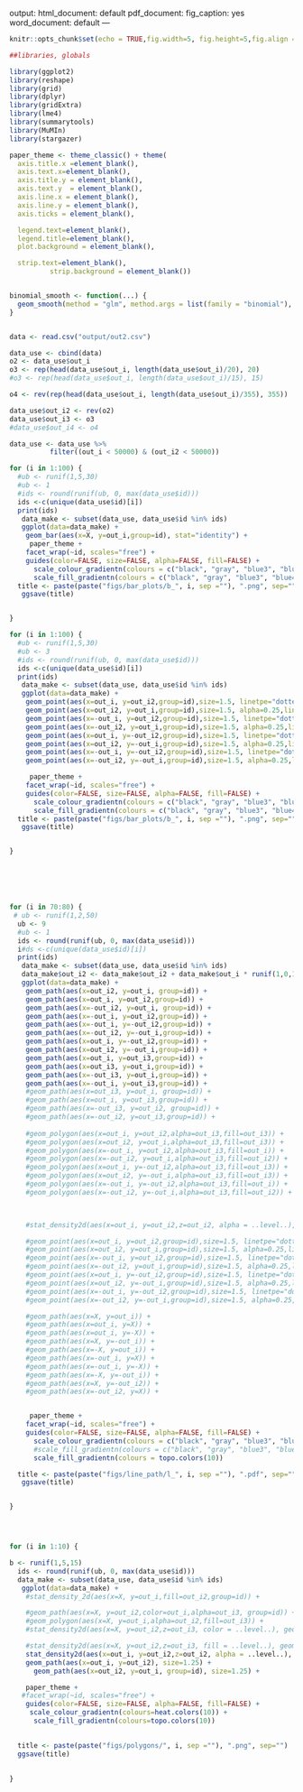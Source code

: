 
output:
  html_document: default
  pdf_document:
    fig_caption: yes
  word_document: default
---

```r
knitr::opts_chunk$set(echo = TRUE,fig.width=5, fig.height=5,fig.align = "center",cache=TRUE)
```


```r
##libraries, globals

library(ggplot2)
library(reshape)
library(grid)
library(dplyr)
library(gridExtra)
library(lme4)
library(summarytools)
library(MuMIn)
library(stargazer)

paper_theme <- theme_classic() + theme(
  axis.title.x =element_blank(),
  axis.text.x=element_blank(),
  axis.title.y = element_blank(),
  axis.text.y  = element_blank(),
  axis.line.x = element_blank(),
  axis.line.y = element_blank(),
  axis.ticks = element_blank(),

  legend.text=element_blank(),
  legend.title=element_blank(),
  plot.background = element_blank(),

  strip.text=element_blank(),
          strip.background = element_blank())


binomial_smooth <- function(...) {
  geom_smooth(method = "glm", method.args = list(family = "binomial"), ...)
}


data <- read.csv("output/out2.csv")

data_use <- cbind(data)
o2 <- data_use$out_i
o3 <- rep(head(data_use$out_i, length(data_use$out_i)/20), 20)
#o3 <- rep(head(data_use$out_i, length(data_use$out_i)/15), 15)

o4 <- rev(rep(head(data_use$out_i, length(data_use$out_i)/355), 355))

data_use$out_i2 <- rev(o2)
data_use$out_i3 <- o3
#data_use$out_i4 <- o4

data_use <- data_use %>%
          filter((out_i < 50000) & (out_i2 < 50000)) 
```


      

```r



for (i in 1:100) {
  #ub <- runif(1,5,30)
  #ub <- 1
  #ids <- round(runif(ub, 0, max(data_use$id)))
  ids <-c(unique(data_use$id)[i])
  print(ids)
   data_make <- subset(data_use, data_use$id %in% ids)
   ggplot(data=data_make) +
    geom_bar(aes(x=X, y=out_i,group=id), stat="identity") +
     paper_theme + 
    facet_wrap(~id, scales="free") +
    guides(color=FALSE, size=FALSE, alpha=FALSE, fill=FALSE) +
      scale_colour_gradientn(colours = c("black", "gray", "blue3", "blue4", "purple3"))
      scale_fill_gradientn(colours = c("black", "gray", "blue3", "blue4", "purple3"))
  title <- paste(paste("figs/bar_plots/b_", i, sep =""), ".png", sep="")
   ggsave(title)


}

for (i in 1:100) {
  #ub <- runif(1,5,30)
  #ub <- 3
  #ids <- round(runif(ub, 0, max(data_use$id)))
  ids <-c(unique(data_use$id)[i])
  print(ids)
   data_make <- subset(data_use, data_use$id %in% ids)
   ggplot(data=data_make) +
    geom_point(aes(x=out_i, y=out_i2,group=id),size=1.5, linetpe="dotted", stat="identity") +
    geom_point(aes(x=out_i2, y=out_i,group=id),size=1.5, alpha=0.25,linetpe="dotted", stat="identity") +
    geom_point(aes(x=-out_i, y=out_i2,group=id),size=1.5, linetpe="dotted", stat="identity") +
    geom_point(aes(x=-out_i2, y=out_i,group=id),size=1.5, alpha=0.25,linetpe="dotted", stat="identity") +
    geom_point(aes(x=out_i, y=-out_i2,group=id),size=1.5, linetpe="dotted", stat="identity") +
    geom_point(aes(x=out_i2, y=-out_i,group=id),size=1.5, alpha=0.25,linetpe="dotted", stat="identity") +
    geom_point(aes(x=-out_i, y=-out_i2,group=id),size=1.5, linetpe="dotted", stat="identity") +
    geom_point(aes(x=-out_i2, y=-out_i,group=id),size=1.5, alpha=0.25,linetpe="dotted", stat="identity") +

     paper_theme + 
    facet_wrap(~id, scales="free") +
    guides(color=FALSE, size=FALSE, alpha=FALSE, fill=FALSE) +
      scale_colour_gradientn(colours = c("black", "gray", "blue3", "blue4", "purple3"))
      scale_fill_gradientn(colours = c("black", "gray", "blue3", "blue4", "purple3"))
  title <- paste(paste("figs/bar_plots/b_", i, sep =""), ".png", sep="")
   ggsave(title)


}






for (i in 70:80) {
 # ub <- runif(1,2,50)
  ub <- 9
  #ub <- 1
  ids <- round(runif(ub, 0, max(data_use$id)))
  i#ds <-c(unique(data_use$id)[i])
  print(ids)
   data_make <- subset(data_use, data_use$id %in% ids)
   data_make$out_i2 <- data_make$out_i2 + data_make$out_i * runif(1,0,1) + data_make$X * 0.1
   ggplot(data=data_make) +
    geom_path(aes(x=out_i2, y=out_i, group=id)) +
    geom_path(aes(x=out_i, y=out_i2,group=id)) +
    geom_path(aes(x=-out_i2, y=out_i, group=id)) +
    geom_path(aes(x=-out_i, y=out_i2,group=id)) +
    geom_path(aes(x=-out_i, y=-out_i2,group=id)) +
    geom_path(aes(x=-out_i2, y=-out_i,group=id)) +
    geom_path(aes(x=out_i, y=-out_i2,group=id)) +
    geom_path(aes(x=out_i2, y=-out_i,group=id)) +
    geom_path(aes(x=out_i, y=out_i3,group=id)) +
    geom_path(aes(x=out_i3, y=out_i,group=id)) +
    geom_path(aes(x=-out_i3, y=out_i,group=id)) +
    geom_path(aes(x=-out_i, y=out_i3,group=id)) +
    #geom_path(aes(x=out_i3, y=out_i, group=id)) +
    #geom_path(aes(x=out_i, y=out_i3,group=id)) +
    #geom_path(aes(x=-out_i3, y=out_i2, group=id)) +
    #geom_path(aes(x=-out_i2, y=out_i3,group=id)) +
     
    #geom_polygon(aes(x=out_i, y=out_i2,alpha=out_i3,fill=out_i3)) +
    #geom_polygon(aes(x=out_i2, y=out_i,alpha=out_i3,fill=out_i3)) +
    #geom_polygon(aes(x=-out_i, y=out_i2,alpha=out_i3,fill=out_i)) +
    #geom_polygon(aes(x=-out_i2, y=out_i,alpha=out_i3,fill=out_i2)) +
    #geom_polygon(aes(x=out_i, y=-out_i2,alpha=out_i3,fill=out_i3)) +
    #geom_polygon(aes(x=out_i2, y=-out_i,alpha=out_i3,fill=out_i3)) +
    #geom_polygon(aes(x=-out_i, y=-out_i2,alpha=out_i3,fill=out_i)) +
    #geom_polygon(aes(x=-out_i2, y=-out_i,alpha=out_i3,fill=out_i2)) +


     
    #stat_density2d(aes(x=out_i, y=out_i2,z=out_i2, alpha = ..level..), geom="polygon", n=2) +

    #geom_point(aes(x=out_i, y=out_i2,group=id),size=1.5, linetpe="dotted", stat="identity") +
    #geom_point(aes(x=out_i2, y=out_i,group=id),size=1.5, alpha=0.25,linetpe="dotted", stat="identity") +
    #geom_point(aes(x=-out_i, y=out_i2,group=id),size=1.5, linetpe="dotted", stat="identity") +
    #geom_point(aes(x=-out_i2, y=out_i,group=id),size=1.5, alpha=0.25,linetpe="dotted", stat="identity") +
    #geom_point(aes(x=out_i, y=-out_i2,group=id),size=1.5, linetpe="dotted", stat="identity") +
    #geom_point(aes(x=out_i2, y=-out_i,group=id),size=1.5, alpha=0.25,linetpe="dotted", stat="identity") +
    #geom_point(aes(x=-out_i, y=-out_i2,group=id),size=1.5, linetpe="dotted", stat="identity") +
    #geom_point(aes(x=-out_i2, y=-out_i,group=id),size=1.5, alpha=0.25,linetpe="dotted", stat="identity") +

    #geom_path(aes(x=X, y=out_i)) +
    #geom_path(aes(x=out_i, y=X)) +
    #geom_path(aes(x=out_i, y=-X)) +
    #geom_path(aes(x=X, y=-out_i)) +
    #geom_path(aes(x=-X, y=out_i)) +
    #geom_path(aes(x=-out_i, y=X)) +
    #geom_path(aes(x=-out_i, y=-X)) +
    #geom_path(aes(x=-X, y=-out_i)) +
    #geom_path(aes(x=X, y=-out_i2)) +
    #geom_path(aes(x=-out_i2, y=X)) +


     paper_theme + 
    facet_wrap(~id, scales="free") +
    guides(color=FALSE, size=FALSE, alpha=FALSE, fill=FALSE) +
      scale_colour_gradientn(colours = c("black", "gray", "blue3", "blue4", "purple3"))
      #scale_fill_gradientn(colours = c("black", "gray", "blue3", "blue4", "purple3"))
      scale_fill_gradientn(colours = topo.colors(10))

  title <- paste(paste("figs/line_path/l_", i, sep =""), ".pdf", sep="")
   ggsave(title)


}




for (i in 1:10) {

b <- runif(1,5,15)
  ids <- round(runif(ub, 0, max(data_use$id)))
  data_make <- subset(data_use, data_use$id %in% ids)
   ggplot(data=data_make) +
    #stat_density_2d(aes(x=X, y=out_i,fill=out_i2,group=id)) +

    #geom_path(aes(x=X, y=out_i2,color=out_i,alpha=out_i3, group=id)) +
    #geom_polygon(aes(x=X, y=out_i,alpha=out_i2,fill=out_i3)) +
    #stat_density2d(aes(x=X, y=out_i2,z=out_i3, color = ..level..), geom="polygon", n=1) +

    #stat_density2d(aes(x=X, y=out_i2,z=out_i3, fill = ..level..), geom="polygon", n=4) +
    stat_density2d(aes(x=out_i, y=out_i2,z=out_i2, alpha = ..level..), geom="polygon", n=2) +
    geom_path(aes(x=out_i, y=out_i2), size=1.25) +
      geom_path(aes(x=out_i2, y=out_i, group=id), size=1.25) +

    paper_theme + 
   #facet_wrap(~id, scales="free") +
    guides(color=FALSE, size=FALSE, alpha=FALSE, fill=FALSE) +
     scale_colour_gradientn(colours=heat.colors(10)) +
      scale_fill_gradientn(colours=topo.colors(10))

  
  title <- paste(paste("figs/polygons/", i, sep =""), ".png", sep="")
  ggsave(title)
  
  
}
```

